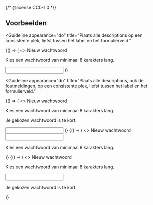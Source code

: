 {/* @license CC0-1.0 */}


## Voorbeelden

<Guideline
  appearance="do"
  title="Plaats alle descriptions op een consistente plek, liefst tussen het label en het formulierveld."
>
  <Canvas language="html">
    {() => (
      <>
        <label htmlFor="wachtwoord1">Nieuw wachtwoord</label>
        <p id="description-wachtwoord1">Kies een wachtwoord van minimaal 8 karakters lang.</p>
        <input id="wachtwoord1" type="password" name="nieuw-wachtwoord" aria-describedby="description-wachtwoord1" />
      </>
    )}
  </Canvas>
</Guideline>

<Guideline
  appearance="do"
  title="Plaats alle descriptions, ook de foutmeldingen, op een consistente plek, liefst tussen het label en het formulierveld."
>
  <Canvas language="html">
    {() => (
      <>
        <label htmlFor="wachtwoord2">Nieuw wachtwoord</label>
        <p id="description-wachtwoord2">Kies een wachtwoord van minimaal 8 karakters lang.</p>
        <p id="error-wachtwoord2">Je gekozen wachtwoord is te kort.</p>
        <input
          id="wachtwoord2"
          type="password"
          name="nieuw-wachtwoord"
          aria-describedby="description-wachtwoord2 error-wachtwoord2"
        />
      </>
    )}
  </Canvas>
</Guideline>

<Guideline appearance="dont" title="Description onder het formulierveld plaatsen.">
  <Canvas language="html">
    {() => (
      <>
        <label htmlFor="wachtwoord3">Nieuw wachtwoord</label>
        <input id="wachtwoord3" type="password" name="nieuw-wachtwoord" aria-describedby="description-wachtwoord3" />
        <p id="description-wachtwoord3">Kies een wachtwoord van minimaal 8 karakters lang.</p>
      </>
    )}
  </Canvas>
</Guideline>

<Guideline appearance="dont" title="Description boven het formulierveld en foutmelding eronder plaatsen.">
  <Canvas language="html">
    {() => (
      <>
        <label htmlFor="wachtwoord4">Nieuw wachtwoord</label>
        <p id="description-wachtwoord4">Kies een wachtwoord van minimaal 8 karakters lang.</p>
        <input
          id="wachtwoord4"
          type="password"
          name="nieuw-wachtwoord"
          aria-describedby="description-wachtwoord4 error-wachtwoord4"
        />
        <p id="error-wachtwoord4">Je gekozen wachtwoord is te kort.</p>
      </>
    )}
  </Canvas>
</Guideline>
